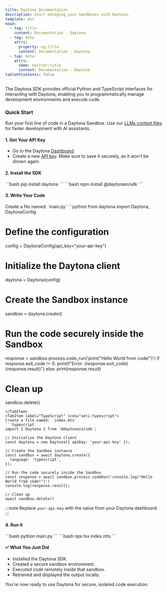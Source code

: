 ```yaml
---
title: Daytona Documentation
description: Start managing your Sandboxes with Daytona.
template: doc
head:
  - tag: title
    content: Documentation · Daytona
  - tag: meta
    attrs:
      property: og:title
      content: Documentation · Daytona
  - tag: meta
    attrs:
      name: twitter:title
      content: Documentation · Daytona
tableOfContents: false
---
```



The Daytona SDK provides official Python and TypeScript interfaces for interacting with Daytona,
enabling you to programmatically manage development environments and execute code.

### Quick Start

Run your first line of code in a Daytona Sandbox. Use our [LLMs context files](/docs/getting-started#additional-examples) for faster development with AI assistants.

#### 1. Get Your API Key

- Go to the Daytona [Dashboard](https://app.daytona.io/dashboard).
- Create a new [API key](https://app.daytona.io/dashboard/keys). Make sure to save it securely,
  as it won't be shown again.

#### 2. Install the SDK

<Tabs syncKey="language">
  <TabItem label="Python" icon="seti:python">
    ```bash pip install daytona ```
  </TabItem>
  <TabItem label="TypeScript" icon="seti:typescript">
    ```bash npm install @daytonaio/sdk ```
  </TabItem>
</Tabs>

#### 3. Write Your Code

<Tabs syncKey="language">
  <TabItem label="Python" icon="seti:python">
  Create a file named: `main.py`
  ```python
  from daytona import Daytona, DaytonaConfig

# Define the configuration

config = DaytonaConfig(api_key="your-api-key")

# Initialize the Daytona client

daytona = Daytona(config)

# Create the Sandbox instance

sandbox = daytona.create()

# Run the code securely inside the Sandbox

response = sandbox.process.code_run('print("Hello World from code!")')
if response.exit_code != 0:
print(f"Error: {response.exit_code} {response.result}")
else:
print(response.result)

# Clean up

sandbox.delete()

```
</TabItem>
<TabItem label="TypeScript" icon="seti:typescript">
Create a file named: `index.mts`
```typescript
import { Daytona } from '@daytonaio/sdk';

// Initialize the Daytona client
const daytona = new Daytona({ apiKey: 'your-api-key' });

// Create the Sandbox instance
const sandbox = await daytona.create({
  language: 'typescript',
});

// Run the code securely inside the Sandbox
const response = await sandbox.process.codeRun('console.log("Hello World from code!")')
console.log(response.result);

// Clean up
await sandbox.delete()
```

  </TabItem>
</Tabs>

:::note
Replace `your-api-key` with the value from your Daytona dashboard.
:::

#### 4. Run It

<Tabs syncKey="language">
  <TabItem label="Python" icon="seti:python">
    ```bash python main.py ```
  </TabItem>
  <TabItem label="TypeScript" icon="seti:typescript">
    ```bash npx tsx index.mts ```
  </TabItem>
</Tabs>

#### ✅ What You Just Did

- Installed the Daytona SDK.
- Created a secure sandbox environment.
- Executed code remotely inside that sandbox.
- Retrieved and displayed the output locally.

You're now ready to use Daytona for secure, isolated code execution.

<ExploreMore />
